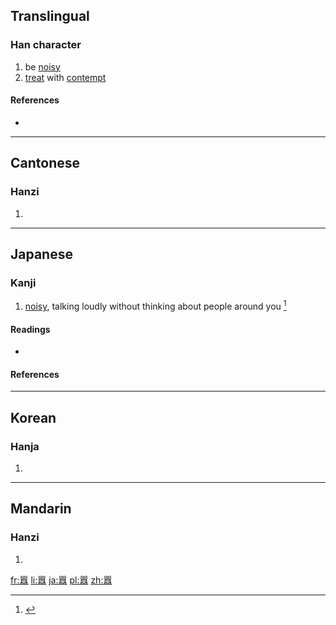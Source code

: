 {{also|嚣}}
==Translingual==

===Han character===
{{Han char|rn=30|rad=口|as=18|sn=21|four=6666<sub>8</sub>|canj=口口一金口 (RRMCR)|ids=⿳[[吅]][[頁]]吅}}

# be [[noisy]]
# [[treat]] with [[contempt]]

====References====
* {{Han ref|kx=0214.320|dkj=04616|dj=0437.190|hdz=10706.050|uh=56C2|ud=22210|bh=C4DB|bd=50395}}

----

==Cantonese==

===Hanzi===
{{yue-hanzi|jyut=[[hiu1]]|y=hiu1|sim=嚣}}

# {{defn|lang=yue|sort=口18}}

----

==Japanese==

===Kanji===
{{ja-kanji|grade=|rs=口18}}

# [[noisy]], talking loudly without thinking about people around you <ref name="gakken">{{cite-book||year=2002|author=Akiyasu Tōdō; et al|title=漢字源|ISBN=978-4053008893|passage=囂}}</ref>

====Readings====
* {{ja-readings|on=[[ごう]] (gō), [[きょう]] (kyō)|kun=[[かまびすし]] (kamabisushi)}}

====References====
<references/>
----

==Korean==

===Hanja===
{{ko-hanja|hangeul=[[효]]|rv=hyo|mr=hyo}}

# {{defn|lang=ko|sort=口18}}

----

==Mandarin==

===Hanzi===
{{cmn-hanzi|sim=嚣|pin=[[xiāo]] ([[xiao1]])|wg=hsiao<sup>1</sup>}}

# {{defn|lang=cmn|sort=口18}}

[[fr:囂]]
[[li:囂]]
[[ja:囂]]
[[pl:囂]]
[[zh:囂]]